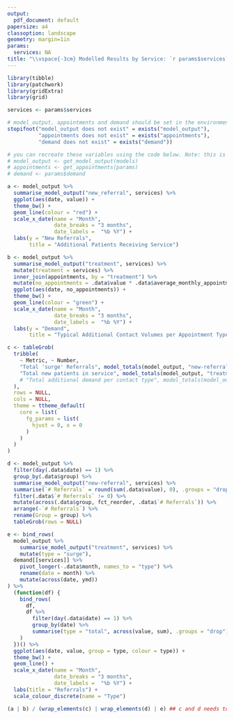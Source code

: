 ```yaml
---
output: 
  pdf_document: default
papersize: a4
classoption: landscape
geometry: margin=1in
params:
  services: NA
title: "\\vspace{-3cm} Modelled Results by Service: `r params$services`"
---
```


```r
library(tibble)
library(patchwork)
library(gridExtra)
library(grid)

services <- params$services

# model_output, appointments and demand should be set in the environment before running this report
stopifnot("model_output does not exist" = exists("model_output"),
          "appointments does not exist" = exists("appointments"),
          "demand does not exist" = exists("demand"))

# you can recreate these variables using the code below. Note: this is the model params, not the Rmd params
# model_output <- get_model_output(models)
# appointments <- get_appointments(params)
# demand <- params$demand
```

```r
 
a <- model_output %>%
  summarise_model_output("new_referral", services) %>%
  ggplot(aes(date, value)) +
  theme_bw() +
  geom_line(colour = "red") +
  scale_x_date(name = "Month",
               date_breaks = "3 months",
               date_labels =  "%b %Y") +
  labs(y = "New Referrals",
       title = "Additional Patients Receiving Service")

b <- model_output %>%
  summarise_model_output("treatment", services) %>%
  mutate(treatment = services) %>%
  inner_join(appointments, by = "treatment") %>%
  mutate(no_appointments = .data$value * .data$average_monthly_appointments) %>%
  ggplot(aes(date, no_appointments)) +
  theme_bw() +
  geom_line(colour = "green") +
  scale_x_date(name = "Month",
               date_breaks = "3 months",
               date_labels =  "%b %Y") +
  labs(y = "Demand",
       title = "Typical Additional Contact Volumes per Appointment Type")

c <- tableGrob(
  tribble(
    ~ Metric, ~ Number,
    "Total 'surge' Referrals", model_totals(model_output, "new-referral", services),
    "Total new patients in service", model_totals(model_output, "treatment", services),
    # "Total additional demand per contact type", model_totals(model_output, "new-treatment", services),
  ),
  rows = NULL,
  cols = NULL,
  theme = ttheme_default(
    core = list(
      fg_params = list(
        hjust = 0, x = 0
      )
    )
  )
)

d <- model_output %>%
  filter(day(.data$date) == 1) %>%
  group_by(.data$group) %>%
  summarise_model_output("new-referral", services) %>%
  summarise(`# Referrals` = round(sum(.data$value), 0), .groups = "drop") %>%
  filter(.data$`# Referrals` != 0) %>%
  mutate(across(.data$group, fct_reorder, .data$`# Referrals`)) %>%
  arrange(-`# Referrals`) %>%
  rename(Group = group) %>%
  tableGrob(rows = NULL)

e <- bind_rows(
  model_output %>%
    summarise_model_output("treatment", services) %>%
    mutate(type = "surge"),
  demand[[services]] %>%
    pivot_longer(-.data$month, names_to = "type") %>%
    rename(date = month) %>%
    mutate(across(date, ymd))
) %>%
  (function(df) {
    bind_rows(
      df,
      df %>%
        filter(day(.data$date) == 1) %>%
        group_by(date) %>%
        summarise(type = "total", across(value, sum), .groups = "drop")
    )
  })() %>%
  ggplot(aes(date, value, group = type, colour = type)) +
  theme_bw() +
  geom_line() +
  scale_x_date(name = "Month",
               date_breaks = "3 months",
               date_labels =  "%b %Y") +
  labs(title = "Referrals") +
  scale_colour_discrete(name = "Type")

(a | b) / (wrap_elements(c) | wrap_elements(d) | e) ## c and d needs to be made patchwork compliant

```
